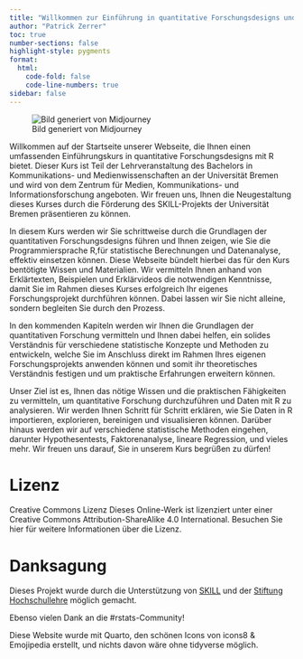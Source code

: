 ```yaml
---
title: "Willkommen zur Einführung in quantitative Forschungsdesigns und Datenanalyse"
author: "Patrick Zerrer"
toc: true
number-sections: false
highlight-style: pygments
format:
  html:
    code-fold: false
    code-line-numbers: true
sidebar: false
---
```


![Bild generiert von Midjourney](Bilder/zemkipatrick_comic_style_factor_analysis_statistics_trust_widef_e7631b78-22da-4267-8a0a-dc0b89c76dd5.png)

Willkommen auf der Startseite unserer Webseite, die Ihnen einen umfassenden Einführungskurs in quantitative Forschungsdesigns mit R bietet. Dieser Kurs ist Teil der Lehrveranstaltung des Bachelors in Kommunikations- und Medienwissenschaften an der Universität Bremen und wird von dem Zentrum für Medien, Kommunikations- und Informationsforschung angeboten. Wir freuen uns, Ihnen die Neugestaltung dieses Kurses durch die Förderung des SKILL-Projekts der Universität Bremen präsentieren zu können.

In diesem Kurs werden wir Sie schrittweise durch die Grundlagen der quantitativen Forschungsdesigns führen und Ihnen zeigen, wie Sie die Programmiersprache R,für statistische Berechnungen und Datenanalyse, effektiv einsetzen können. Diese Webseite bündelt hierbei das für den Kurs bentötigte Wissen und Materialien. Wir vermitteln Ihnen anhand von Erklärtexten, Beispielen und Erklärvideos die notwendigen Kenntnisse, damit Sie im Rahmen dieses Kurses erfolgreich Ihr eigenes Forschungsprojekt durchführen können. Dabei lassen wir Sie nicht alleine, sondern begleiten Sie durch den Prozess.

In den kommenden Kapiteln werden wir Ihnen die Grundlagen der quantitativen Forschung vermitteln und Ihnen dabei helfen, ein solides Verständnis für verschiedene statistische Konzepte und Methoden zu entwickeln, welche Sie im Anschluss direkt im Rahmen Ihres eigenen Forschungsprojekts anwenden können und somit ihr theoretisches Verständnis festigen und um praktische Erfahrungen erweitern können.

Unser Ziel ist es, Ihnen das nötige Wissen und die praktischen Fähigkeiten zu vermitteln, um quantitative Forschung durchzuführen und Daten mit R zu analysieren. Wir werden Ihnen Schritt für Schritt erklären, wie Sie Daten in R importieren, explorieren, bereinigen und visualisieren können. Darüber hinaus werden wir auf verschiedene statistische Methoden eingehen, darunter Hypothesentests, Faktorenanalyse, lineare Regression, und vieles mehr. Wir freuen uns darauf, Sie in unserem Kurs begrüßen zu dürfen!

# Lizenz

Creative Commons Lizenz Dieses Online-Werk ist lizenziert unter einer Creative Commons Attribution-ShareAlike 4.0 International. Besuchen Sie hier für weitere Informationen über die Lizenz.

# Danksagung

Dieses Projekt wurde durch die Unterstützung von [SKILL](https://www.uni-bremen.de/skill/page) und der [Stiftung Hochschullehre](https://stiftung-hochschullehre.de/) möglich gemacht.

Ebenso vielen Dank an die #rstats-Community!

Diese Website wurde mit Quarto, den schönen Icons von icons8 & Emojipedia erstellt, und nichts davon wäre ohne tidyverse möglich.
